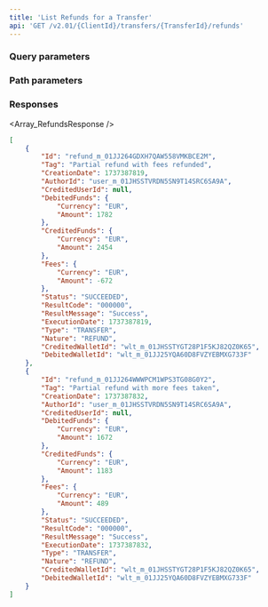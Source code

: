 ```yaml
---
title: 'List Refunds for a Transfer'  
api: 'GET /v2.01/{ClientId}/transfers/{TransferId}/refunds'  
---
```




### Query parameters  

<Status />  

<ResultCode />  

<BeforeDate1 />  

<AfterDate1 />  

### Path parameters  

<TransferId />  

### Responses  

<AccordionGroup><Accordion title="200">  

<Array_RefundsResponse /></Accordion></AccordionGroup>  

<ResponseExample>  

```json 200
[
    {
        "Id": "refund_m_01JJ264GDXH7QAW558VMKBCE2M",
        "Tag": "Partial refund with fees refunded",
        "CreationDate": 1737387819,
        "AuthorId": "user_m_01JHSSTVRDN5SN9T14SRC6SA9A",
        "CreditedUserId": null,
        "DebitedFunds": {
            "Currency": "EUR",
            "Amount": 1782
        },
        "CreditedFunds": {
            "Currency": "EUR",
            "Amount": 2454
        },
        "Fees": {
            "Currency": "EUR",
            "Amount": -672
        },
        "Status": "SUCCEEDED",
        "ResultCode": "000000",
        "ResultMessage": "Success",
        "ExecutionDate": 1737387819,
        "Type": "TRANSFER",
        "Nature": "REFUND",
        "CreditedWalletId": "wlt_m_01JHSSTYGT28P1F5KJ82QZ0K65",
        "DebitedWalletId": "wlt_m_01JJ25YQA60D8FVZYEBMXG733F"
    },
    {
        "Id": "refund_m_01JJ264WWWPCM1WPS3TG08G0Y2",
        "Tag": "Partial refund with more fees taken",
        "CreationDate": 1737387832,
        "AuthorId": "user_m_01JHSSTVRDN5SN9T14SRC6SA9A",
        "CreditedUserId": null,
        "DebitedFunds": {
            "Currency": "EUR",
            "Amount": 1672
        },
        "CreditedFunds": {
            "Currency": "EUR",
            "Amount": 1183
        },
        "Fees": {
            "Currency": "EUR",
            "Amount": 489
        },
        "Status": "SUCCEEDED",
        "ResultCode": "000000",
        "ResultMessage": "Success",
        "ExecutionDate": 1737387832,
        "Type": "TRANSFER",
        "Nature": "REFUND",
        "CreditedWalletId": "wlt_m_01JHSSTYGT28P1F5KJ82QZ0K65",
        "DebitedWalletId": "wlt_m_01JJ25YQA60D8FVZYEBMXG733F"
    }
]
```  

</ResponseExample>  

<RequestExample>  
    <RestGetNoBody />
    <PhpListRefundsTransfer />
    <NodeRefundRefundTransfer />
    <RubyListRefundsTransfer />
    <JavaListTransferRefunds />
    <PythonListTransferRefunds />
    <NetListTransferRefunds />
</RequestExample>